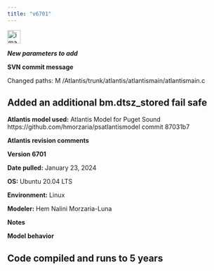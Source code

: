 ```yaml
---
title: "v6701"
---
```


<img width="30" alt="image" src="https://user-images.githubusercontent.com/11339490/272713181-58a7442b-f4df-4987-9afe-cb4702236a8f.jpg">

***New parameters to add***


**SVN commit message** 

Changed paths:
   M /Atlantis/trunk/atlantis/atlantismain/atlantismain.c

Added an additional bm.dtsz_stored fail safe
--------------------------------------------------------------------------------

**Atlantis model used:** Atlantis Model for Puget Sound https://github.com/hmorzaria/psatlantismodel commit 87031b7

**Atlantis revision comments**

**Version 6701**

**Date pulled:** January 23, 2024

**OS:** Ubuntu 20.04 LTS

**Environment:** Linux

**Modeler:** Hem Nalini Morzaria-Luna

**Notes**

**Model behavior**

Code compiled and runs to 5 years
--------------------------------------------------------------------------------
